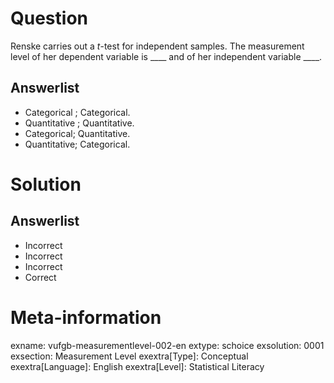 Question
========
  
Renske carries out a *t*-test for independent samples. The measurement level of her dependent variable is ____ and of her independent variable ____.
  
Answerlist
----------
* Categorical ; Categorical.
* Quantitative ; Quantitative.
* Categorical; Quantitative.
* Quantitative; Categorical.

Solution
========
  
Answerlist
----------
* Incorrect
* Incorrect
* Incorrect
* Correct

Meta-information
================
exname: vufgb-measurementlevel-002-en
extype: schoice
exsolution: 0001
exsection: Measurement Level
exextra[Type]: Conceptual
exextra[Language]: English
exextra[Level]: Statistical Literacy
